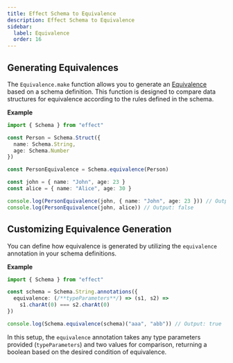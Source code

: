 ```yaml
---
title: Effect Schema to Equivalence
description: Effect Schema to Equivalence
sidebar:
  label: Equivalence
  order: 16
---
```


## Generating Equivalences

The `Equivalence.make` function allows you to generate an [Equivalence](https://effect-ts.github.io/effect/docs/schema/Equivalence.ts.html) based on a schema definition.
This function is designed to compare data structures for equivalence according to the rules defined in the schema.

**Example**

```ts twoslash
import { Schema } from "effect"

const Person = Schema.Struct({
  name: Schema.String,
  age: Schema.Number
})

const PersonEquivalence = Schema.equivalence(Person)

const john = { name: "John", age: 23 }
const alice = { name: "Alice", age: 30 }

console.log(PersonEquivalence(john, { name: "John", age: 23 })) // Output: true
console.log(PersonEquivalence(john, alice)) // Output: false
```

## Customizing Equivalence Generation

You can define how equivalence is generated by utilizing the `equivalence` annotation in your schema definitions.

**Example**

```ts twoslash
import { Schema } from "effect"

const schema = Schema.String.annotations({
  equivalence: (/**typeParameters**/) => (s1, s2) =>
    s1.charAt(0) === s2.charAt(0)
})

console.log(Schema.equivalence(schema)("aaa", "abb")) // Output: true
```

In this setup, the `equivalence` annotation takes any type parameters provided (`typeParameters`) and two values for comparison, returning a boolean based on the desired condition of equivalence.
